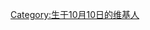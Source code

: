  {{Userbox
  |border-c = #000000
  |border-s = 1
  |id-c     = #FFFFFF
  |id-s     = 12
  |id-fc    = #000000
  |info-c   = #FF4533
  |info-s   = 10
  |info-fc  = #FFFFFF
  |id       = 10月<br>10日</br>
  |info     = 该用户生于[[10月10日]]
}}
[[Category:生于10月10日的维基人]]